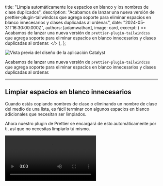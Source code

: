 
  title: "Limpia automáticamente los espacios en blanco y los nombres de clase duplicados",
  description:
    "Acabamos de lanzar una nueva versión de prettier-plugin-tailwindcss que agrega soporte para eliminar espacios en blanco innecesarios y clases duplicadas al ordenar.",
  date: "2024-05-31T16:30:00.000Z",
  authors: [adamwathan],
  image: card,
  excerpt: (
    <>
      Acabamos de lanzar una nueva versión de `prettier-plugin-tailwindcss` que agrega soporte para eliminar espacios en blanco innecesarios
       y clases duplicadas al ordenar.
    </>
  ),
};

<Image alt="Vista previa del diseño de la aplicación Catalyst" src={card} />

Acabamos de lanzar una nueva versión de `prettier-plugin-tailwindcss` que agrega soporte para eliminar espacios en blanco innecesarios y clases duplicadas al ordenar.

---

## Limpiar espacios en blanco innecesarios

Cuando estás copiando nombres de clase o eliminando un nombre de clase del medio de una lista, es fácil terminar con algunos espacios en blanco adicionales que necesitan ser limpiados.

Ahora nuestro plugin de Prettier se encargará de esto automáticamente por ti, así que no necesitas limpiarlo tú mismo.

<Video src="https://assets.tailwindcss.com/blog/2024-05-30-prettier-plugin-collapse-whitespace/collapse-whitespace.mp4" />

---

## Eliminar clases duplicadas

Nuestra [extensión de VS Code](/docs/editor-setup#intellisense-for-vs-code) te ha advertido sobre nombres de clase duplicados durante mucho tiempo, pero ahora nuestro plugin de Prettier puede eliminar esas clases duplicadas automáticamente por ti.

<Video src="https://assets.tailwindcss.com/blog/2024-05-30-prettier-plugin-collapse-whitespace/remove-duplicates.mp4" />

---

Para empezar a jugar con estas mejoras en tus propios proyectos, simplemente instala la última versión:

```sh
npm i prettier-plugin-tailwindcss@latest
```

Si tienes algún problema, ¡avísanos en [GitHub](https://github.com/tailwindlabs/prettier-plugin-tailwindcss/)!
